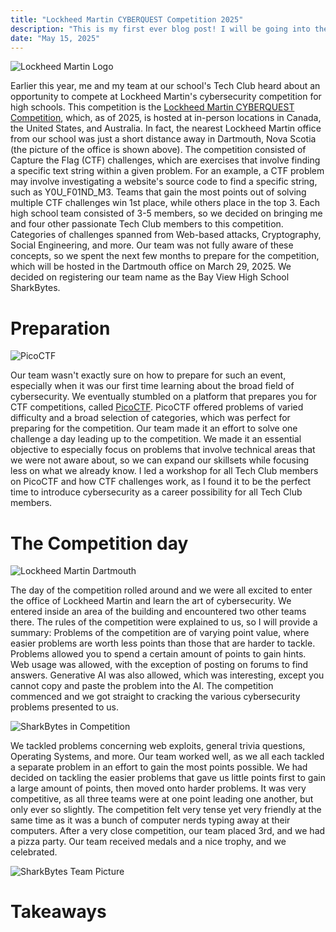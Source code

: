 ```yaml
---
title: "Lockheed Martin CYBERQUEST Competition 2025"
description: "This is my first ever blog post! I will be going into the new website, why I built it, the tech stacked used, updates, additions, and the trials and tribulations faced along the journey!"
date: "May 15, 2025"
---
```


![Lockheed Martin Logo](/assets/blog/lockheed-martin-cyberquest-competition-2025/lockheed-martin-logo.png)

Earlier this year, me and my team at our school's Tech Club heard about an opportunity to compete at Lockheed Martin's cybersecurity competition for high schools. This competition is the [Lockheed Martin CYBERQUEST Competition](https://www.lockheedmartin.com/en-us/who-we-are/communities/cyber-quest.html), which, as of 2025, is hosted at in-person locations in Canada, the United States, and Australia. In fact, the nearest Lockheed Martin office from our school was just a short distance away in Dartmouth, Nova Scotia (the picture of the office is shown above). The competition consisted of Capture the Flag (CTF) challenges, which are exercises that involve finding a specific text string within a given problem. For an example, a CTF problem may involve investigating a website's source code to find a specific string, such as Y0U_F01ND_M3. Teams that gain the most points out of solving multiple CTF challenges win 1st place, while others place in the top 3. Each high school team consisted of 3-5 members, so we decided on bringing me and four other passionate Tech Club members to this competition. Categories of challenges spanned from Web-based attacks, Cryptography, Social Engineering, and more. Our team was not fully aware of these concepts, so we spent the next few months to prepare for the competition, which will be hosted in the Dartmouth office on March 29, 2025. We decided on registering our team name as the Bay View High School SharkBytes.

# Preparation

![PicoCTF](/assets/blog/lockheed-martin-cyberquest-competition-2025/picoctf.png)

Our team wasn't exactly sure on how to prepare for such an event, especially when it was our first time learning about the broad field of cybersecurity. We eventually stumbled on a platform that prepares you for CTF competitions, called [PicoCTF](https://picoctf.org/). PicoCTF offered problems of varied difficulty and a broad selection of categories, which was perfect for preparing for the competition. Our team made it an effort to solve one challenge a day leading up to the competition. We made it an essential objective to especially focus on problems that involve technical areas that we were not aware about, so we can expand our skillsets while focusing less on what we already know. I led a workshop for all Tech Club members on PicoCTF and how CTF challenges work, as I found it to be the perfect time to introduce cybersecurity as a career possibility for all Tech Club members.

# The Competition day

![Lockheed Martin Dartmouth](/assets/blog/lockheed-martin-cyberquest-competition-2025/lockheed-martin-dartmouth.jpg "Image credit: Lockheed Martin, 2025. Accessed via https://lockheedmartin.smugmug.com/CYBERQUEST/n-rM6PBd/Cyberquest-2025/CA-Dartmouth-NS/i-Mk4M2BC/A")

The day of the competition rolled around and we were all excited to enter the office of Lockheed Martin and learn the art of cybersecurity. We entered inside an area of the building and encountered two other teams there. The rules of the competition were explained to us, so I will provide a summary: Problems of the competition are of varying point value, where easier problems are worth less points than those that are harder to tackle. Problems allowed you to spend a certain amount of points to gain hints. Web usage was allowed, with the exception of posting on forums to find answers. Generative AI was also allowed, which was interesting, except you cannot copy and paste the problem into the AI. The competition commenced and we got straight to cracking the various cybersecurity problems presented to us.

![SharkBytes in Competition](/assets/blog/lockheed-martin-cyberquest-competition-2025/sharkbytes-competing.jpg)

We tackled problems concerning web exploits, general trivia questions, Operating Systems, and more. Our team worked well, as we all each tackled a separate problem in an effort to gain the most points possible. We had decided on tackling the easier problems that gave us little points first to gain a large amount of points, then moved onto harder problems. It was very competitive, as all three teams were at one point leading one another, but only ever so slightly. The competition felt very tense yet very friendly at the same time as it was a bunch of computer nerds typing away at their computers. After a very close competition, our team placed 3rd, and we had a pizza party. Our team received medals and a nice trophy, and we celebrated.

![SharkBytes Team Picture](/assets/blog/lockheed-martin-cyberquest-competition-2025/sharkbytes-team-picture.jpg)

# Takeaways
